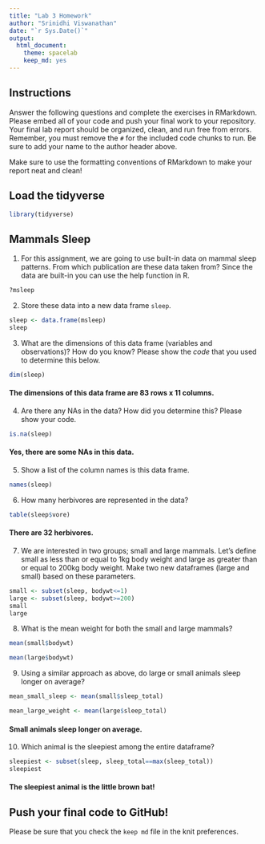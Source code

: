 ```yaml
---
title: "Lab 3 Homework"
author: "Srinidhi Viswanathan"
date: "`r Sys.Date()`"
output:
  html_document: 
    theme: spacelab
    keep_md: yes
---
```


## Instructions
Answer the following questions and complete the exercises in RMarkdown. Please embed all of your code and push your final work to your repository. Your final lab report should be organized, clean, and run free from errors. Remember, you must remove the `#` for the included code chunks to run. Be sure to add your name to the author header above.  

Make sure to use the formatting conventions of RMarkdown to make your report neat and clean!  

## Load the tidyverse
```r
library(tidyverse)
```

## Mammals Sleep
1. For this assignment, we are going to use built-in data on mammal sleep patterns. From which publication are these data taken from? Since the data are built-in you can use the help function in R.
```r
?msleep
```

2. Store these data into a new data frame `sleep`.
```r
sleep <- data.frame(msleep)
sleep
```

3. What are the dimensions of this data frame (variables and observations)? How do you know? Please show the *code* that you used to determine this below.  
```r
dim(sleep)
```
#### The dimensions of this data frame are 83 rows x 11 columns.

4. Are there any NAs in the data? How did you determine this? Please show your code.  
```r
is.na(sleep)
```
#### Yes, there are some NAs in this data.

5. Show a list of the column names is this data frame.
```r
names(sleep)
```

6. How many herbivores are represented in the data?  
```r
table(sleep$vore)
```
#### There are 32 herbivores.

7. We are interested in two groups; small and large mammals. Let's define small as less than or equal to 1kg body weight and large as greater than or equal to 200kg body weight. Make two new dataframes (large and small) based on these parameters.
```r
small <- subset(sleep, bodywt<=1)
large <- subset(sleep, bodywt>=200)
small
large
```

8. What is the mean weight for both the small and large mammals?
```r
mean(small$bodywt)

```

```r
mean(large$bodywt)
```

9. Using a similar approach as above, do large or small animals sleep longer on average?  
```r
mean_small_sleep <- mean(small$sleep_total)
```

```r
mean_large_weight <- mean(large$sleep_total)
```
#### Small animals sleep longer on average.


10. Which animal is the sleepiest among the entire dataframe?
```r
sleepiest <- subset(sleep, sleep_total==max(sleep_total))
sleepiest
```

#### The sleepiest animal is the little brown bat!

## Push your final code to GitHub!
Please be sure that you check the `keep md` file in the knit preferences.   